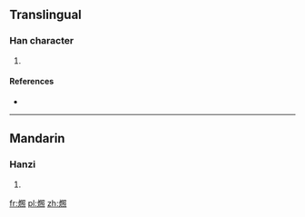 ==Translingual==

===Han character===
{{Han char|rn=86|rad=火|as=13|sn=17|four=|canj=火日口火 (FARF)}}

# {{defn|Han|sort=火13}}

====References====
* {{Han ref|kx=0685.201|dkj=19498|hdz=32240.180|uh=71F3|ud=29171}}

----

==Mandarin==

===Hanzi===
{{cmn-hanzi|pin=[[zhào]] ([[zhao4]])|wg=chao<sup>4</sup>}}

# {{defn|lang=cmn|sort=火13}}

[[fr:燳]]
[[pl:燳]]
[[zh:燳]]
